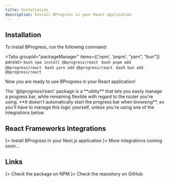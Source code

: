 ```yaml
---
title: Installation
description: Install BProgress in your React application
---
```



## Installation

To install BProgress, run the following command:

<Tabs groupId="packageManager" items={['npm', 'pnpm', "yarn", "bun"]} persist>
  <Tab value="npm">
    ```bash
    npm install @bprogress/react
    ```
  </Tab>
  <Tab value="pnpm">
    ```bash
    pnpm add @bprogress/react
    ```
  </Tab>
  <Tab value="yarn">
    ```bash
    yarn add @bprogress/react
    ```
  </Tab>
  <Tab value="bun">
    ```bash
    bun add @bprogress/react
    ```
  </Tab>
</Tabs>

Now you are ready to use BProgress in your React application!

<Callout type='warn' title="Warning">
  The `@bprogress/react` package is a **utility** that lets you easily manage a progress bar, while remaining flexible with regard to the router you're using. **It doesn't automatically start the progress bar when browsing**, so you'll have to manage this logic yourself, unless you're using one of the integrations below.
</Callout>

## React Frameworks Integrations

<Cards>
  <Card title="Next.js" href="/docs/next/installation" icon={<SiNextdotjs />}>
    Install BProgress in your Next.js application
  </Card>
  <Card title="Soon..." icon={<HiDotsHorizontal />}>
    More integrations coming soon...
  </Card>
</Cards>

## Links

<Cards>
  <Card external title="NPM" href="https://www.npmjs.com/package/@bprogress/react" icon={<SiNpm />}>
    Check the package on NPM
  </Card>
  <Card external title="GitHub" href="https://github.com/Skyleen77/bprogress/tree/main/packages/react" icon={<FaGithub />}>
    Check the repository on GitHub
  </Card>
</Cards>
